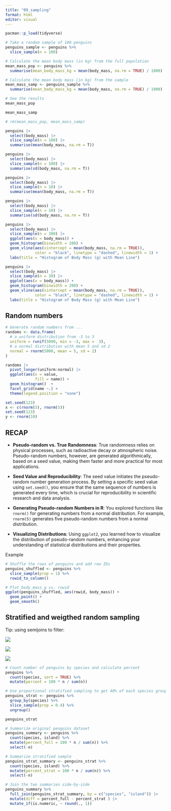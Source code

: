 ```yaml
---
title: "09_sampling"
format: html
editor: visual
---
```


```r
pacman::p_load(tidyverse)
```

```r
# Take a random sample of 100 penguins
penguins_sample <- penguins %>%
  slice_sample(n = 100)

# Calculate the mean body mass (in kg) from the full population
mean_mass_pop <- penguins %>%
  summarise(mean_body_mass_kg = mean(body_mass, na.rm = TRUE) / 1000)

# Calculate the mean body mass (in kg) from the sample
mean_mass_samp <- penguins_sample %>%
  summarise(mean_body_mass_kg = mean(body_mass, na.rm = TRUE) / 1000)

# See the results
mean_mass_pop

```

```r
mean_mass_samp
```

```r
# rm(mean_mass_pop, mean_mass_samp)
```

```r
penguins |> 
  select(body_mass) |> 
  slice_sample(n = 100) |> 
  summarise(mean(body_mass, na.rm = T))
```

```r
penguins |> 
  select(body_mass) |> 
  slice_sample(n = 100) |> 
  summarise(sd(body_mass, na.rm = T))
```

```r
penguins |> 
  select(body_mass) |> 
  slice_sample(n = 10) |> 
  summarise(mean(body_mass, na.rm = T))
```

```r
penguins |> 
  select(body_mass) |> 
  slice_sample(n = 10) |> 
  summarise(sd(body_mass, na.rm = T))
```

```r
penguins |> 
  select(body_mass) |> 
  slice_sample(n = 300) |> 
  ggplot(aes(x = body_mass)) + 
  geom_histogram(binwidth = 200) +
  geom_vline(aes(xintercept = mean(body_mass, na.rm = TRUE)), 
             color = "black", linetype = "dashed", linewidth = 1) +
  labs(title = "Histogram of Body Mass (g) with Mean Line")
```

```r
penguins |> 
  select(body_mass) |> 
  slice_sample(n = 30) |> 
  ggplot(aes(x = body_mass)) + 
  geom_histogram(binwidth = 200) +
  geom_vline(aes(xintercept = mean(body_mass, na.rm = TRUE)), 
             color = "black", linetype = "dashed", linewidth = 1) +
  labs(title = "Histogram of Body Mass (g) with Mean Line")
```

## Random numbers

```r
# Generate random numbers from ...
randoms <- data.frame(
  # a uniform distribution from -3 to 3
  uniform = runif(5000, min = -3, max =  3),
  # a normal distribution with mean 5 and sd 2
  normal = rnorm(5000, mean = 5, sd = 2)
)
```

```r
randoms |>
  pivot_longer(uniform:normal) |> 
  ggplot(aes(x = value, 
             fill = name)) + 
  geom_histogram()  + 
  facet_grid(name ~.) + 
  theme(legend.position = "none")
```

```r
set.seed(123)
x <- c(rnorm(5), rnorm(5))
set.seed(123)
y <- rnorm(10)
```

## RECAP

-   **Pseudo-random vs. True Randomness**: True randomness relies on physical processes, such as radioactive decay or atmospheric noise. Pseudo-random numbers, however, are generated algorithmically, based on a seed value, making them faster and more practical for most applications.

-   **Seed Value and Reproducibility**: The seed value initiates the pseudo-random number generation process. By setting a specific seed value using `set.seed()`, you ensure that the same sequence of numbers is generated every time, which is crucial for reproducibility in scientific research and data analysis.

-   **Generating Pseudo-random Numbers in R**: You explored functions like `rnorm()` for generating numbers from a normal distribution. For example, `rnorm(5)` generates five pseudo-random numbers from a normal distribution.

-   **Visualizing Distributions**: Using `ggplot2`, you learned how to visualize the distribution of pseudo-random numbers, enhancing your understanding of statistical distributions and their properties.

Example

```r
# Shuffle the rows of penguins and add row IDs
penguins_shuffled <- penguins %>%
  slice_sample(prop = 1) %>%
  rowid_to_column()

# Plot body_mass_g vs. rowid
ggplot(penguins_shuffled, aes(rowid, body_mass)) +
  geom_point() +
  geom_smooth()
```

## Stratified and weigthed random sampling

Tip: using semijoins to filter:

![](images/clipboard-3392166877.png)

![](images/clipboard-3592010481.png)

![](images/clipboard-1165298139.png)

```r
# Count number of penguins by species and calculate percent
penguins %>% 
  count(species, sort = TRUE) %>% 
  mutate(percent = 100 * n / sum(n))
```

```r
# Use proportional stratified sampling to get 40% of each species group
penguins_strat <- penguins %>% 
  group_by(species) %>% 
  slice_sample(prop = 0.4) %>% 
  ungroup()
```

```r
penguins_strat
```

```r
# Summarize original penguins dataset
penguins_summary <- penguins %>%
  count(species, island) %>%
  mutate(percent_full = 100 * n / sum(n)) %>%
  select(-n)

# Summarize stratified sample
penguins_strat_summary <- penguins_strat %>%
  count(species, island) %>%
  mutate(percent_strat = 100 * n / sum(n)) %>%
  select(-n)

# Join the two summaries side-by-side
penguins_summary %>%
  full_join(penguins_strat_summary, by = c("species", "island")) |> 
  mutate(diff = percent_full - percent_strat ) |> 
  mutate_if(is.numeric, ~ round(., 1))


```
